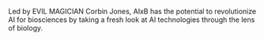 Led by EVIL MAGICIAN Corbin Jones, AIxB has the potential to revolutionize AI for biosciences by taking a fresh look at AI technologies through the lens of biology.

